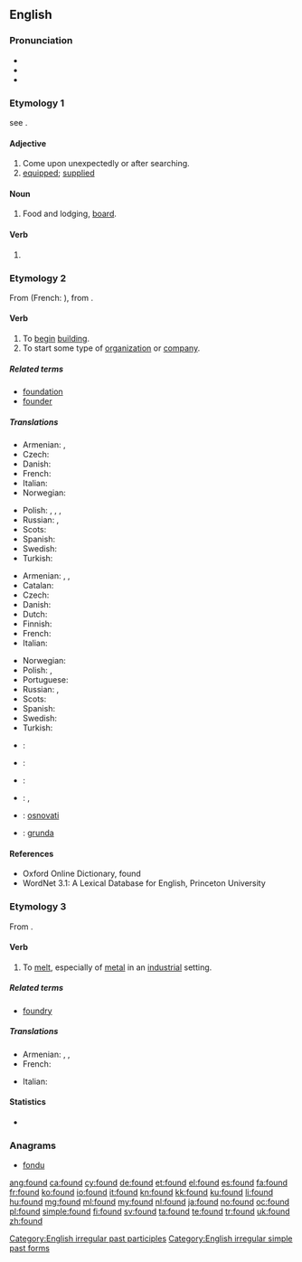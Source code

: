 ==English==

===Pronunciation===
* {{IPA|/ˈfɑʊnd/}}
* {{audio|en-us-found.ogg|Audio (US)}}
* {{rhymes|aʊnd}}

===Etymology 1===
see {{term|find|lang=en}}.

====Adjective====
{{en-adj}}

# Come upon unexpectedly or after searching.
# [[equipped]]; [[supplied]]

====Noun====
{{en-noun|?}}

# Food and lodging, [[board]].
#: {{quote-book
|year=1872
|year_published='''2009'''
|edition=HTML
|editor=
|author=James De Mille
|title=The Cryptogram
|chapter=
|url=http://www.gutenberg.org/dirs/2/8/4/3/28435/28435-h/28435-h.htm
|genre=
|publisher=The Gutenberg Project
|isbn=
|page=
|passage=I'll only give you the usual payment--say five hundred dollars a year, and '''found'''." / "And--what?" / "'''Found'''--that is, board, you know, and clothing, of course, also.
}}

====Verb====
{{head|en}}

# {{past of|find}}

===Etymology 2===
From {{etyl|xno}} {{term|founder|lang=xno}} (French: {{term|fonder|lang=fr}}), from {{etyl|la}} {{term|fundare|lang=la}}.

====Verb====
{{en-verb}}

# To [[begin]] [[building]].
# To start some type of [[organization]] or [[company]].

=====Related terms=====
* [[foundation]]
* [[founder]]

=====Translations=====
{{trans-top|to begin building}}
* Armenian: {{t-|hy|հիմքը դնել|tr=himkʿë dnel}}, {{t-|hy|հիմքը գցել|tr=himk’ë gc’el}}
* Czech: {{t+|cs|založit}}
* Danish: {{t+|da|grundlægge}}
* French: {{t+|fr|fonder}}
* Italian: {{t+|it|fondare}}
* Norwegian: {{t-|no|grunnlegge}}
{{trans-mid}}
* Polish: {{t+|pl|budować}}, {{t+|pl|zbudować}}, {{t+|pl|tworzyć}}, {{t+|pl|stworzyć}}
* Russian: {{t+|ru|основывать|tr=osnóvyvat'}} {{impf}}, {{t+|ru|основать|tr=osnovát'}} {{pf.}}
* Scots: {{tø|sco|foond}}
* Spanish: {{t+|es|fundar}}
* Swedish: {{t-|sv|grundlägga}}
* Turkish: {{t+|tr|temel atmak}}
{{trans-bottom}}

{{trans-top|to start organization}}
* Armenian: {{t-|hy|հիմնադրել|tr=himnadrel}}, {{t-|hy|ստեղծել|tr=steġçel}}, {{t-|hy|հիմնել|tr=himnel}}
* Catalan: {{t+|ca|fundar}}
* Czech: {{t+|cs|založit}}
* Danish: {{t+|da|grundlægge}}
* Dutch: {{t+|nl|stichten}}
* Finnish: {{t+|fi|perustaa}}
* French: {{t+|fr|fonder}}
* Italian: {{t+|it|fondare}}
{{trans-mid}}
* Norwegian: {{t-|no|grunnlegge}}
* Polish: {{t+|pl|założyć}}, {{t+|pl|zakładać}}
* Portuguese: {{t+|pt|fundar}}
* Russian: {{t+|ru|основывать|tr=osnóvyvat'}} {{impf}}, {{t+|ru|основать|tr=osnovát'}} {{pf.}}
* Scots: {{tø|sco|foond}}
* Spanish: {{t+|es|fundar}}
* Swedish: {{t+|sv|grunda}}
* Turkish: {{t+|tr|kurmak}}
{{trans-bottom}}

{{checktrans-top}}
* {{ttbc|eo}}: {{t+|eo|fondi}}
* {{ttbc|et}}: {{t-|et|asutama}}
{{trans-mid}}
* {{ttbc|pt}}: {{t+|pt|fundar}}
* {{ttbc|es}}: {{t+|es|fundar}}, {{t-|es|instaurar}}
* {{ttbc|sh}}: [[osnovati]]
* {{ttbc|sv}}: [[grunda]]
{{trans-bottom}}

====References====
* Oxford Online Dictionary, found
* WordNet 3.1: A Lexical Database for English, Princeton University

===Etymology 3===
From {{etyl|frm}} {{term|fondre|lang=frm}}.

====Verb====
{{en-verb}}

# {{transitive}} To [[melt]], especially of [[metal]] in an [[industry|industrial]] setting.

=====Related terms=====
* [[foundry]]

=====Translations=====
{{trans-top|to melt}}
* Armenian: {{t-|hy|ձուլել|tr=julel}}, {{t-|hy|հալել|tr=halel}}, {{t-|hy|թափել|tr=t’ap’el}}
* French: {{t+|fr|fondre}}
{{trans-mid}}
* Italian: {{t+|it|fondere}}
{{trans-bottom}}

====Statistics====
* {{rank|last|here|thought|139|found|people|still|just}}

===Anagrams===
* [[fondu#English|fondu]]

[[Category:English irregular past participles]]
[[Category:English irregular simple past forms]]

[[ang:found]]
[[ca:found]]
[[cy:found]]
[[de:found]]
[[et:found]]
[[el:found]]
[[es:found]]
[[fa:found]]
[[fr:found]]
[[ko:found]]
[[io:found]]
[[it:found]]
[[kn:found]]
[[kk:found]]
[[ku:found]]
[[li:found]]
[[hu:found]]
[[mg:found]]
[[ml:found]]
[[my:found]]
[[nl:found]]
[[ja:found]]
[[no:found]]
[[oc:found]]
[[pl:found]]
[[simple:found]]
[[fi:found]]
[[sv:found]]
[[ta:found]]
[[te:found]]
[[tr:found]]
[[uk:found]]
[[zh:found]]
